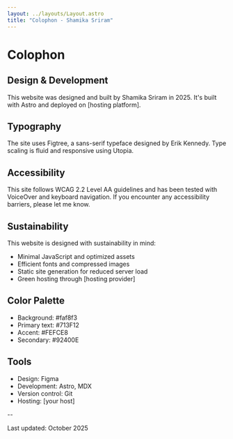 ```yaml
---
layout: ../layouts/Layout.astro
title: "Colophon - Shamika Sriram"
---
```



# Colophon

## Design & Development

This website was designed and built by Shamika Sriram in 2025. It's built with Astro and deployed on [hosting platform].

## Typography

The site uses Figtree, a sans-serif typeface designed by Erik Kennedy. Type scaling is fluid and responsive using Utopia.

## Accessibility

This site follows WCAG 2.2 Level AA guidelines and has been tested with VoiceOver and keyboard navigation. If you encounter any accessibility barriers, please let me know.

## Sustainability

This website is designed with sustainability in mind:
- Minimal JavaScript and optimized assets
- Efficient fonts and compressed images
- Static site generation for reduced server load
- Green hosting through [hosting provider]

## Color Palette

- Background: #faf8f3
- Primary text: #713F12
- Accent: #FEFCE8
- Secondary: #92400E

## Tools

- Design: Figma
- Development: Astro, MDX
- Version control: Git
- Hosting: [your host]

--

Last updated: October 2025